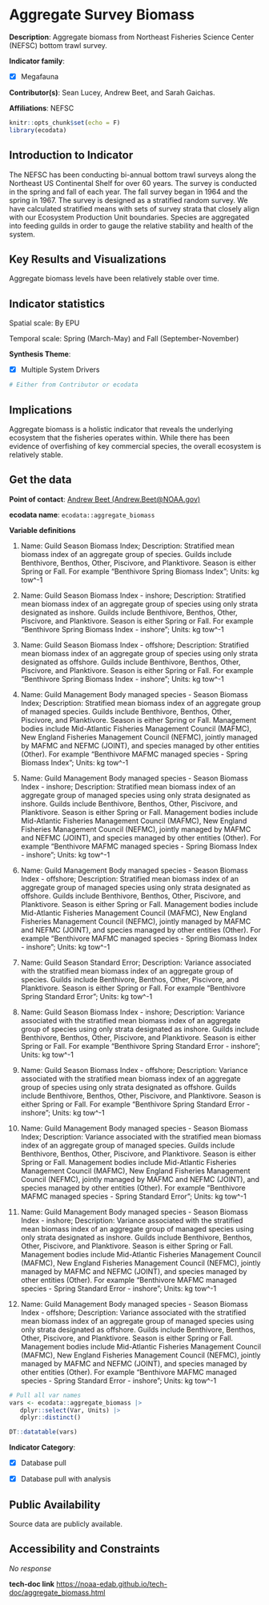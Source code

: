 # Aggregate Survey Biomass {#aggregate_biomass}

**Description**: Aggregate biomass from Northeast Fisheries Science Center (NEFSC) bottom trawl survey.

**Indicator family**: 

- [X] Megafauna


**Contributor(s)**: Sean Lucey, Andrew Beet, and Sarah Gaichas.

**Affiliations**: NEFSC

```{r echo=FALSE}
knitr::opts_chunk$set(echo = F)
library(ecodata)
```
## Introduction to Indicator
The NEFSC has been conducting bi-annual bottom trawl surveys along the Northeast US Continental Shelf for over 60 years.  The survey is conducted in the spring and fall of each year.  The fall survey began in 1964 and the spring in 1967.  The survey is designed as a stratified random survey.  We have calculated stratified means with sets of survey strata that closely align with our Ecosystem Production Unit boundaries.  Species are aggregated into feeding guilds in order to gauge the relative stability and health of the system.

## Key Results and Visualizations
Aggregate biomass levels have been relatively stable over time.


## Indicator statistics 
Spatial scale: By EPU

Temporal scale: Spring (March-May) and Fall (September-November)

**Synthesis Theme**:

- [X] Multiple System Drivers


```{r autostats_aggregate_biomass}
# Either from Contributor or ecodata
```

## Implications
Aggregate biomass is a holistic indicator that reveals the underlying ecosystem that the fisheries operates within.  While there has been evidence of overfishing of key commercial species, the overall ecosystem is relatively stable.

## Get the data

**Point of contact**: [Andrew Beet (Andrew.Beet@NOAA.gov)](mailto:Andrew Beet (Andrew.Beet@NOAA.gov)){.email}

**ecodata name**: `ecodata::aggregate_biomass`

**Variable definitions**

1) Name: Guild Season Biomass Index; Description: Stratified mean biomass index of an aggregate group of species.  Guilds include Benthivore, Benthos, Other, Piscivore, and Planktivore. Season is either Spring or Fall. For example "Benthivore Spring Biomass Index"; Units: kg tow^-1 
2) Name: Guild Season Biomass Index - inshore; Description: Stratified mean biomass index of an aggregate group of species using only strata designated as inshore.  Guilds include Benthivore, Benthos, Other, Piscivore, and Planktivore. Season is either Spring or Fall. For example "Benthivore Spring Biomass Index - inshore"; Units: kg tow^-1 
3) Name: Guild Season Biomass Index - offshore; Description: Stratified mean biomass index of an aggregate group of species using only strata designated as offshore.  Guilds include Benthivore, Benthos, Other, Piscivore, and Planktivore. Season is either Spring or Fall. For example "Benthivore Spring Biomass Index - inshore"; Units: kg tow^-1 
4) Name: Guild Management Body managed species - Season Biomass Index; Description: Stratified mean biomass index of an aggregate group of managed species.  Guilds include Benthivore, Benthos, Other, Piscivore, and Planktivore. Season is either Spring or Fall. Management bodies include Mid-Atlantic Fisheries Management Council (MAFMC), New England Fisheries Management Council (NEFMC), jointly managed by MAFMC and NEFMC (JOINT), and species managed by other entities (Other). For example "Benthivore MAFMC managed species - Spring Biomass Index"; Units: kg tow^-1 
5) Name: Guild Management Body managed species -  Season Biomass Index - inshore; Description: Stratified mean biomass index of an aggregate group of managed species using only strata designated as inshore.  Guilds include Benthivore, Benthos, Other, Piscivore, and Planktivore. Season is either Spring or Fall. Management bodies include Mid-Atlantic Fisheries Management Council (MAFMC), New England Fisheries Management Council (NEFMC), jointly managed by MAFMC and NEFMC (JOINT), and species managed by other entities (Other). For example "Benthivore MAFMC managed species -  Spring Biomass Index - inshore"; Units: kg tow^-1 
6) Name: Guild Management Body managed species -  Season Biomass Index - offshore; Description: Stratified mean biomass index of an aggregate group of managed species using only strata designated as offshore.  Guilds include Benthivore, Benthos, Other, Piscivore, and Planktivore. Season is either Spring or Fall. Management bodies include Mid-Atlantic Fisheries Management Council (MAFMC), New England Fisheries Management Council (NEFMC), jointly managed by MAFMC and NEFMC (JOINT), and species managed by other entities (Other). For example "Benthivore MAFMC managed species -  Spring Biomass Index - inshore"; Units: kg tow^-1 
7) Name: Guild Season Standard Error; Description: Variance associated with the stratified mean biomass index of an aggregate group of species.  Guilds include Benthivore, Benthos, Other, Piscivore, and Planktivore. Season is either Spring or Fall. For example "Benthivore Spring Standard Error"; Units: kg tow^-1 
8) Name: Guild Season Biomass Index - inshore; Description: Variance associated with the stratified mean biomass index of an aggregate group of species using only strata designated as inshore.  Guilds include Benthivore, Benthos, Other, Piscivore, and Planktivore. Season is either Spring or Fall. For example "Benthivore Spring Standard Error - inshore"; Units: kg tow^-1 
9) Name: Guild Season Biomass Index - offshore; Description: Variance associated with the stratified mean biomass index of an aggregate group of species using only strata designated as offshore.  Guilds include Benthivore, Benthos, Other, Piscivore, and Planktivore. Season is either Spring or Fall. For example "Benthivore Spring Standard Error - inshore"; Units: kg tow^-1 
10) Name: Guild Management Body managed species - Season Biomass Index; Description: Variance associated with the stratified mean biomass index of an aggregate group of managed species.  Guilds include Benthivore, Benthos, Other, Piscivore, and Planktivore. Season is either Spring or Fall. Management bodies include Mid-Atlantic Fisheries Management Council (MAFMC), New England Fisheries Management Council (NEFMC), jointly managed by MAFMC and NEFMC (JOINT), and species managed by other entities (Other). For example "Benthivore MAFMC managed species - Spring Standard Error"; Units: kg tow^-1 
11) Name: Guild Management Body managed species -  Season Biomass Index - inshore; Description: Variance associated with the stratified mean biomass index of an aggregate group of managed species using only strata designated as inshore.  Guilds include Benthivore, Benthos, Other, Piscivore, and Planktivore. Season is either Spring or Fall. Management bodies include Mid-Atlantic Fisheries Management Council (MAFMC), New England Fisheries Management Council (NEFMC), jointly managed by MAFMC and NEFMC (JOINT), and species managed by other entities (Other). For example "Benthivore MAFMC managed species -  Spring Standard Error - inshore"; Units: kg tow^-1 
12) Name: Guild Management Body managed species -  Season Biomass Index - offshore; Description: Variance associated with the stratified mean biomass index of an aggregate group of managed species using only strata designated as offshore.  Guilds include Benthivore, Benthos, Other, Piscivore, and Planktivore. Season is either Spring or Fall. Management bodies include Mid-Atlantic Fisheries Management Council (MAFMC), New England Fisheries Management Council (NEFMC), jointly managed by MAFMC and NEFMC (JOINT), and species managed by other entities (Other). For example "Benthivore MAFMC managed species -  Spring Standard Error - inshore"; Units: kg tow^-1

```{r vars_aggregate_biomass}
# Pull all var names
vars <- ecodata::aggregate_biomass |>
   dplyr::select(Var, Units) |>
   dplyr::distinct()

DT::datatable(vars)
```
**Indicator Category**:

- [X] Database pull
- [X] Database pull with analysis


## Public Availability

Source data are publicly available.

## Accessibility and Constraints

_No response_

**tech-doc link**
<https://noaa-edab.github.io/tech-doc/aggregate_biomass.html>

